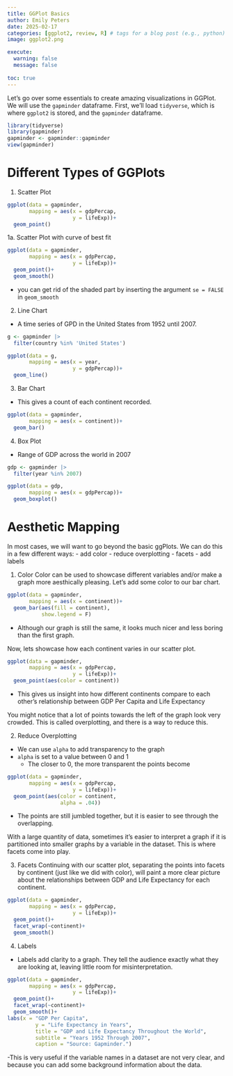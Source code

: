 ```yaml
---
title: GGPlot Basics
author: Emily Peters
date: 2025-02-17
categories: [ggplot2, review, R] # tags for a blog post (e.g., python)
image: ggplot2.png 

execute: 
  warning: false
  message: false
  
toc: true
---
```


Let's go over some essentials to create amazing visualizations in GGPlot. We will use the `gapminder` dataframe. First, we'll load `tidyverse`, which is where `ggplot2` is stored, and the `gapminder` dataframe.
```r
library(tidyverse)
library(gapminder)
gapminder <- gapminder::gapminder
view(gapminder)
```

# Different Types of GGPlots
1. Scatter Plot
```r
ggplot(data = gapminder,
       mapping = aes(x = gdpPercap, 
                     y = lifeExp))+
  geom_point()
```
1a. Scatter Plot with curve of best fit
```r
ggplot(data = gapminder,
       mapping = aes(x = gdpPercap, 
                     y = lifeExp))+
  geom_point()+
  geom_smooth()
```
- you can get rid of the shaded part by inserting the argument `se = FALSE` in `geom_smooth`

2. Line Chart
- A time series of GPD in the United States from 1952 until 2007.
```r
g <- gapminder |>
  filter(country %in% 'United States')
```

```r
ggplot(data = g,
       mapping = aes(x = year,
                     y = gdpPercap))+
  geom_line()
```
3. Bar Chart 
- This gives a count of each continent recorded. 
```r
ggplot(data = gapminder,
       mapping = aes(x = continent))+
  geom_bar()
```
4. Box Plot
- Range of GDP across the world in 2007
```r
gdp <- gapminder |>
  filter(year %in% 2007)
```

```r
ggplot(data = gdp,
       mapping = aes(x = gdpPercap))+
  geom_boxplot()
```
# Aesthetic Mapping
In most cases, we will want to go beyond the basic ggPlots. We can do this in a few different ways:
- add color 
- reduce overplotting
- facets
- add labels

1. Color
Color can be used to showcase different variables and/or make a graph more aesthically pleasing.
Let's add some color to our bar chart.
```r
ggplot(data = gapminder,
       mapping = aes(x = continent))+
  geom_bar(aes(fill = continent),
           show.legend = F)
```
- Although our graph is still the same, it looks much nicer and less boring than the first graph.

Now, lets showcase how each continent varies in our scatter plot.
```r
ggplot(data = gapminder,
       mapping = aes(x = gdpPercap, 
                     y = lifeExp))+
  geom_point(aes(color = continent))
```
- This gives us insight into how different continents compare to each other's relationship between GDP Per Capita and Life Expectancy

You might notice that a lot of points towards the left of the graph look very crowded. This is called overplotting, and there is a way to reduce this.

2. Reduce Overplotting
- We can use `alpha` to add transparency to the graph
- `alpha` is set to a value between 0 and 1
  - The closer to 0, the more transparent the points become

```r
ggplot(data = gapminder,
       mapping = aes(x = gdpPercap, 
                     y = lifeExp))+
  geom_point(aes(color = continent,
                 alpha = .04))

```
- The points are still jumbled together, but it is easier to see through the overlapping. 

With a large quantity of data, sometimes it's easier to interpret a graph if it is partitioned into smaller graphs by a variable in the dataset. This is where facets come into play.

3. Facets
Continuing with our scatter plot, separating the points into facets by continent (just like we did with color), will paint a more clear picture about the relationships between GDP and Life Expectancy for each continent.
```r
ggplot(data = gapminder,
       mapping = aes(x = gdpPercap, 
                     y = lifeExp))+
  geom_point()+
  facet_wrap(~continent)+
  geom_smooth()
```
4. Labels
- Labels add clarity to a graph. They tell the audience exactly what they are looking at, leaving little room for misinterpretation. 

```r
ggplot(data = gapminder,
       mapping = aes(x = gdpPercap, 
                     y = lifeExp))+
  geom_point()+
  facet_wrap(~continent)+
  geom_smooth()+
labs(x = "GDP Per Capita", 
         y = "Life Expectancy in Years",
         title = "GDP and Life Expectancy Throughout the World",
         subtitle = "Years 1952 Through 2007",
         caption = "Source: Gapminder.")
```
-This is very useful if the variable names in a dataset are not very clear, and because you can add some background information about the data.

